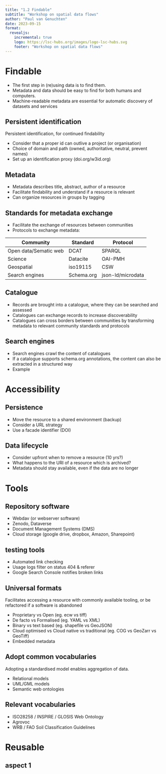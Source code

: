 ```yaml
---
title: "1.2 Findable"
subtitle: "Workshop on spatial data flows"
author: "Paul van Genuchten"
date: 2023-09-15
format:
  revealjs:
    incremental: true
    logo: https://lsc-hubs.org/images/logo-lsc-hubs.svg
    footer: "Workshop on spatial data flows"
---
```


# Findable

- The first step in (re)using data is to find them. 
- Metadata and data should be easy to find for both humans and computers. 
- Machine-readable metadata are essential for automatic discovery of datasets and services

## Persistent identification

Persistent identification, for continued findability

- Consider that a proper id can outlive a project (or organisation)
- Choice of domain and path (owned, authoritative, neutral, prevent names)
- Set up an identification proxy (doi.org/w3id.org)

## Metadata

- Metadata describes title, abstract, author of a resource
- Facilitate findability and understand if a resource is relevant
- Can organize resources in groups by tagging

## Standards for metadata exchange

- Facilitate the exchange of resources between communities
- Protocols to exchange metadata:

| Community | Standard | Protocol |
| --- | --- | --- |
| Open data/Sematic web | DCAT | SPARQL |
| Science | Datacite | OAI-PMH | 
| Geospatial | iso19115 | CSW |
| Search engines | Schema.org | json-ld/microdata |

## Catalogue

- Records are brought into a catalogue, where they can be searched and assessed
- Catalogues can exchange records to increase discoverability
- Catalogues can cross borders between communities by transforming metadata to relevant community standards and protocols

## Search engines

- Search engines crawl the content of catalogues 
- If a catalogue supports schema.org annotations, the content can also be extracted in a structured way
- Example



# Accessibility

## Persistence

- Move the resource to a shared environment (backup)
- Consider a URL strategy
- Use a facade identifier (DOI) 

## Data lifecycle

- Consider upfront when to remove a resource (10 yrs?)
- What happens to the URI of a resource which is archived?
- Metadata should stay available, even if the data are no longer

# Tools

## Repository software

- Webdav (or webserver software)
- Zenodo, Dataverse
- Document Management Systems (DMS)
- Cloud storage (google drive, dropbox, Amazon, Sharepoint)

## testing tools

- Automated link checking
- Usage logs filter on status 404 & referer
- Google Search Console notifies broken links 


## Universal formats

Facilitates accessing a resource with commonly available tooling, or be refactored if a software is abandoned

- Proprietary vs Open (eg. ecw vs tiff)
- De facto vs Formalised (eg. YAML vs XML)
- Binary vs text based (eg. shapefile vs GeoJSON)
- Cloud optimised vs Cloud native vs traditional (eg. COG vs GeoZarr vs GeoTiff)
- Embedded metadata

## Adopt common vocabularies

Adopting a standardised model enables aggregation of data.

- Relational models
- UML/GML models
- Semantic web ontologies

## Relevant vocabularies

- ISO28258 / INSPIRE / GLOSIS Web Ontology
- Agrovoc
- WRB / FAO Soil Classification Guidelines

# Reusable

## aspect 1